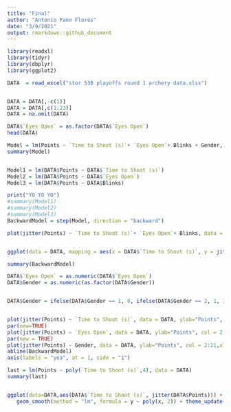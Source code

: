 ```yaml
---
title: "Final"
author: "Antonio Pano Flores"
date: "3/9/2021"
output: rmarkdown::github_document
---
```

```r
library(readxl)
library(tidyr)
library(dbplyr)
library(ggplot2)
```

```r

DATA  = read_excel("stor 538 playoffs round 1 archery data.xlsx")


DATA = DATA[,-c(1)]
DATA = DATA[,c(1:23)]
DATA = na.omit(DATA)

DATA$`Eyes Open` = as.factor(DATA$`Eyes Open`)
head(DATA)
```


```r
Model = lm(Points ~ `Time to Shoot (s)`+ `Eyes Open`+ Blinks + Gender, data = DATA)
summary(Model)


Model1 = lm(DATA$Points ~ DATA$`Time to Shoot (s)`)
Model2 = lm(DATA$Points ~ DATA$`Eyes Open`)
Model3 = lm(DATA$Points ~ DATA$Blinks)

print("YO YO YO")
#summary(Model1)
#summary(Model2)
#summary(Model3)
BackwardModel = step(Model, direction = "backward")
```


```r
plot(jitter(Points) ~ `Time to Shoot (s)`+ `Eyes Open`+ Blinks, data = DATA, ylab="Points", col = 2:21)


ggplot(data = DATA, mapping = aes(x = DATA$`Time to Shoot (s)`, y = jitter(DATA$Points))) + geom_point(colour = "black", shape = 21, size = 3) + theme_classic() + xlab("Time To Shoot (seconds)") + ylab("Points") 

summary(BackwardModel)
```


```r
DATA$`Eyes Open` = as.numeric(DATA$`Eyes Open`)
DATA$Gender = as.numeric(as.factor(DATA$Gender))


DATA$Gender = ifelse(DATA$Gender == 1, 0, ifelse(DATA$Gender == 2, 1, 3))


plot(jitter(Points) ~ `Time to Shoot (s)`, data = DATA, ylab="Points", col = 2:21, xlab = "`Time to Shoot (s)` + `Eyes Open` + Gender")
par(new=TRUE)
plot(jitter(Points) ~ `Eyes Open`, data = DATA, ylab="Points", col = 2:21, xlab = "`Time to Shoot (s)` + `Eyes Open` + Gender")
par(new = TRUE)
plot(jitter(Points) ~ Gender, data = DATA, ylab="Points", col = 2:21,xlab = "`Time to Shoot (s)` + `Eyes Open` + Gender")
abline(BackwardModel)
axis(labels = "yea", at = 1, side = "1")
```



```r
last = lm(Points ~ poly(`Time to Shoot (s)`,4), data = DATA)
summary(last)


ggplot(data=DATA,aes(DATA$`Time to Shoot (s)`, jitter(DATA$Points))) + geom_point(colour = "deepskyblue3", shape = 21, size = 3) + 
   geom_smooth(method = "lm", formula = y ~ poly(x, 2)) + theme_update() + xlab("Time To Shoot (seconds)") + ylab("Points") +   scale_color_identity()
```
